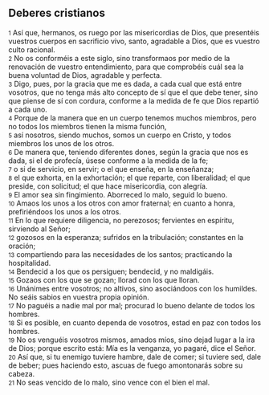 == Deberes cristianos ==

{{anchor|1}} <small>1</small> Así que, hermanos, os ruego por las misericordias de Dios, que presentéis vuestros cuerpos en sacrificio vivo, santo, agradable a Dios, que es vuestro culto racional.<br>
{{anchor|2}} <small>2</small> No os conforméis a este siglo, sino transformaos por medio de la renovación de vuestro entendimiento, para que comprobéis cuál sea la buena voluntad de Dios, agradable y perfecta.<br>
{{anchor|3}} <small>3</small> Digo, pues, por la gracia que me es dada, a cada cual que está entre vosotros, que no tenga más alto concepto de sí que el que debe tener, sino que piense de sí con cordura, conforme a la medida de fe que Dios repartió a cada uno.<br>
{{anchor|4}} <small>4</small> Porque de la manera que en un cuerpo tenemos muchos miembros, pero no todos los miembros tienen la misma función,<br>
{{anchor|5}} <small>5</small> así nosotros, siendo muchos, somos un cuerpo en Cristo, y todos miembros los unos de los otros.<br>
{{anchor|6}} <small>6</small> De manera que, teniendo diferentes dones, según la gracia que nos es dada, si el de profecía, úsese conforme a la medida de la fe;<br>
{{anchor|7}} <small>7</small> o si de servicio, en servir; o el que enseña, en la enseñanza;<br>
{{anchor|8}} <small>8</small> el que exhorta, en la exhortación; el que reparte, con liberalidad; el que preside, con solicitud; el que hace misericordia, con alegría.<br>
{{anchor|9}} <small>9</small> El amor sea sin fingimiento. Aborreced lo malo, seguid lo bueno.<br>
{{anchor|10}} <small>10</small> Amaos los unos a los otros con amor fraternal; en cuanto a honra, prefiriéndoos los unos a los otros.<br>
{{anchor|11}} <small>11</small> En lo que requiere diligencia, no perezosos; fervientes en espíritu, sirviendo al Señor;<br>
{{anchor|12}} <small>12</small> gozosos en la esperanza; sufridos en la tribulación; constantes en la oración;<br>
{{anchor|13}} <small>13</small> compartiendo para las necesidades de los santos; practicando la hospitalidad.<br>
{{anchor|14}} <small>14</small> Bendecid a los que os persiguen; bendecid, y no maldigáis.<br>
{{anchor|15}} <small>15</small> Gozaos con los que se gozan; llorad con los que lloran.<br>
{{anchor|16}} <small>16</small> Unánimes entre vosotros; no altivos, sino asociándoos con los humildes. No seáis sabios en vuestra propia opinión.<br>
{{anchor|17}} <small>17</small> No paguéis a nadie mal por mal; procurad lo bueno delante de todos los hombres.<br>
{{anchor|18}} <small>18</small> Si es posible, en cuanto dependa de vosotros, estad en paz con todos los hombres.<br>
{{anchor|19}} <small>19</small> No os venguéis vosotros mismos, amados míos, sino dejad lugar a la ira de Dios; porque escrito está: Mía es la venganza, yo pagaré, dice el Señor.<br>
{{anchor|20}} <small>20</small> Así que, si tu enemigo tuviere hambre, dale de comer; si tuviere sed, dale de beber; pues haciendo esto, ascuas de fuego amontonarás sobre su cabeza.<br>
{{anchor|21}} <small>21</small> No seas vencido de lo malo, sino vence con el bien el mal.<br>
